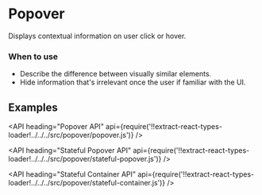 <!--
Copyright (c) 2018 Uber Technologies, Inc.

This source code is licensed under the MIT license found in the
LICENSE file in the root directory of this source tree.
-->




# Popover

Displays contextual information on user click or hover.

### When to use

- Describe the difference between visually similar elements.
- Hide information that's irrelevant once the user if familiar with the UI.

## Examples

<Example title="Stateless Popover" path="examples/popover/stateless.js">
  <Stateless />
</Example>

<Example title="Open on Click" path="examples/popover/stateful-click.js">
  <StatefulClick />
</Example>

<Example title="Open on Hover" path="examples/popover/stateful-hover.js">
  <StatefulHover />
</Example>

<Example title="Available Placements" path="examples/popover/placements.js">
  <Placements />
</Example>

<Example title="With Arrow" path="examples/popover/with-arrow.js">
  <WithArrow />
</Example>

<Example title="Close from Content" path="examples/popover/dismiss.js">
  <Dismiss />
</Example>

<Example title="Clipping Avoidance" path="examples/popover/clipping.js">
  <Clipping />
</Example>

<Example title="Overrides" path="examples/popover/overrides.js">
  <Overrides />
</Example>

<API
  heading="Popover API"
  api={require('!!extract-react-types-loader!../../../src/popover/popover.js')}
/>

<API
  heading="Stateful Popover API"
  api={require('!!extract-react-types-loader!../../../src/popover/stateful-popover.js')}
/>

<API
  heading="Stateful Container API"
  api={require('!!extract-react-types-loader!../../../src/popover/stateful-container.js')}
/>
